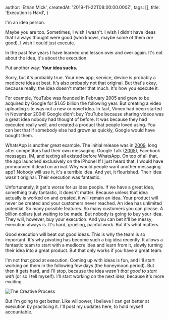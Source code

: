 
  author: 'Ethan Mick',
  createdAt: '2019-11-22T08:00:00.000Z',
  tags: [],
  title: 'Execution is Hard',
}


I'm an idea person.

Maybe you are too. Sometimes, I wish I wasn't. I wish I didn't have
ideas that I always thought were good (who knows, maybe some of them
_are_ good). I wish I could just execute.

In the past few years I have learned one lesson over and over again.
It's not about the idea, it's about the execution.

Put another way: **Your idea sucks.**

Sorry, but it's probably true. Your new app, service, device is
probably a mediocre idea at best. It's also probably not that original.
But that's okay, because really, the idea doesn't matter that much.
It's how you execute it.

For example, YouTube was founded in February 2005 and grew to be
acquired by Google for $1.65 billion the following year. But creating a
video uploading site was not a new or novel idea. In fact, Vimeo had
been started in November 2004! Google didn't buy YouTube because
sharing videos was a great idea nobody had thought of before. It was
because they had executed really well, and created a product that people
loved using. You can bet that if somebody else had grown as quickly,
Google would have bought them.

WhatsApp is another great example. The initial release was in
[2009](http://en.wikipedia.org/wiki/WhatsApp), long after competitors
had their own messaging. Google Talk
([2005](http://en.wikipedia.org/wiki/Google_Talk)), Facebook messages,
IM, and texting all existed before WhatsApp. On top of all that, the app
launched exclusively on the iPhone! If I just heard that, I would have
pronounced it dead on arrival. Why would people want another messaging
app? Nobody will use it, it's a terrible idea. And yet, it flourished.
Their idea wasn't original. Their execution was fantastic.

Unfortunately, it get's worse for us idea people. If we have a great
idea, something truly fantastic, it doesn't matter. Because unless that
idea actually is worked on and created, it will remain an idea. Your
product will never be created and your customers never reached. An idea
has unlimited potential. So many possible features. So many customers
you can please. A billion dollars just waiting to be made. But nobody is
going to buy your idea. They will, however, buy your execution. And you
can bet it'll be messy; execution always is. It's hard, grueling,
painful work. But it's what matters.

Good execution will beat out good ideas. This is why the team is so
important. It's why pivoting has become such a big idea recently. It
allows a fantastic team to start with a mediocre idea and learn from it,
slowly turning their idea into a great product. But that only works if
you have a great team.

I'm not that good at execution. Coming up with ideas is fun, and I'll
start working on them in the following few days (the honeymoon period).
But then it gets hard, and I'll stop, because the idea _wasn't that
good to start with_ (or so I tell myself). I'll start working on the
next idea, because it's more exciting.

<img
  alt="The Creative Process"
  className="mx-auto"
  src="http://melissadinwiddie.com/wp-content/uploads/2014/03/Screenshot-2014-03-20-12.34.42.png"
/>

But I'm going to get better. Like willpower, I believe I can get better
at execution by practicing it. I'll post my updates here, to hold
myself accountable.
